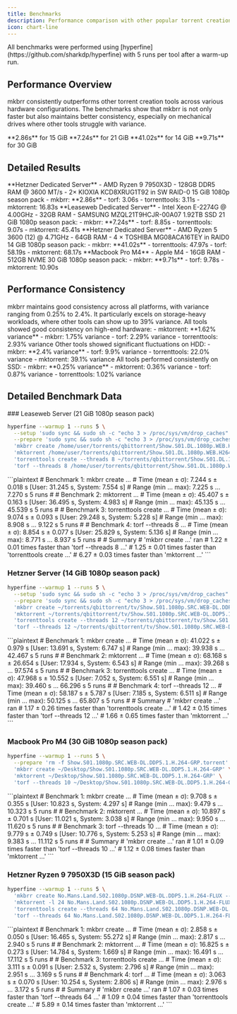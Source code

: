 ```yaml
---
title: Benchmarks
description: Performance comparison with other popular torrent creation tools.
icon: chart-line
---
```


<Note>
All benchmarks were performed using [hyperfine](https://github.com/sharkdp/hyperfine) with 5 runs per tool after a warm-up run.
</Note>

## Performance Overview

mkbrr consistently outperforms other torrent creation tools across various hardware configurations. The benchmarks show that mkbrr is not only faster but also maintains better consistency, especially on mechanical drives where other tools struggle with variance.

<CardGroup cols={4}>
  <Card title="Hetzner AX102" icon="bolt">
    <Icon icon="arrow-trend-up" color="#22c55e" /> **2.86s** for 15 GiB
  </Card>
  <Card title="Leaseweb SSD" icon="hard-drive">
    <Icon icon="arrow-trend-up" color="#22c55e" /> **7.24s** for 21 GiB
  </Card>
  <Card title="Hetzner HDD" icon="hard-drive">
    <Icon icon="arrow-trend-up" color="#22c55e" /> **41.02s** for 14 GiB
  </Card>
  <Card title="Apple Silicon" icon="apple">
    <Icon icon="arrow-trend-up" color="#22c55e" /> **9.71s** for 30 GiB
  </Card>
</CardGroup>

## Detailed Results

<Tabs>
  <Tab title="Hetzner AX102">
    <CardGroup cols={2}>
      <Card title="Hardware" icon="server">
        **Hetzner Dedicated Server**
        - <Icon icon="microchip" /> AMD Ryzen 9 7950X3D
        - <Icon icon="memory" /> 128GB DDR5 RAM @ 3600 MT/s
        - <Icon icon="hard-drive" /> 2× KIOXIA KCD8XRUG1T92 in SW RAID-0
      </Card>
      <Card title="Test Results" icon="chart-simple">
        15 GiB 1080p season pack
        - <Icon icon="rabbit" color="#22c55e" /> mkbrr: **2.86s**
        - <Icon icon="turtle" color="#94a3b8" /> torf: 3.06s
        - <Icon icon="turtle" color="#94a3b8" /> torrenttools: 3.11s
        - <Icon icon="turtle" color="#94a3b8" /> mktorrent: 16.83s
      </Card>
    </CardGroup>
  </Tab>
  
  <Tab title="Leaseweb SSD">
    <CardGroup cols={2}>
      <Card title="Hardware" icon="server">
        **Leaseweb Dedicated Server**
        - <Icon icon="microchip" /> Intel Xeon E-2274G @ 4.00GHz
        - <Icon icon="memory" /> 32GB RAM
        - <Icon icon="hard-drive" /> SAMSUNG MZQL21T9HCJR-00A07 1.92TB SSD
      </Card>
      <Card title="Test Results" icon="chart-simple">
        21 GiB 1080p season pack:
        - <Icon icon="rabbit" color="#22c55e" /> mkbrr: **7.24s**
        - <Icon icon="turtle" color="#94a3b8" /> torf: 8.85s
        - <Icon icon="turtle" color="#94a3b8" /> torrenttools: 9.07s
        - <Icon icon="turtle" color="#94a3b8" /> mktorrent: 45.41s
      </Card>
    </CardGroup>
  </Tab>
  
  <Tab title="Hetzner HDD">
    <CardGroup cols={2}>
      <Card title="Hardware" icon="server">
        **Hetzner Dedicated Server**
        - <Icon icon="microchip" /> AMD Ryzen 5 3600 (12) @ 4.71GHz
        - <Icon icon="memory" /> 64GB RAM
        - <Icon icon="hard-drive" /> 4 × TOSHIBA MG08ACA16TEY in RAID0
      </Card>
      <Card title="Test Results" icon="chart-simple">
        14 GiB 1080p season pack:
        - <Icon icon="rabbit" color="#22c55e" /> mkbrr: **41.02s**
        - <Icon icon="turtle" color="#94a3b8" /> torrenttools: 47.97s
        - <Icon icon="turtle" color="#94a3b8" /> torf: 58.19s
        - <Icon icon="turtle" color="#94a3b8" /> mktorrent: 68.17s
      </Card>
    </CardGroup>
  </Tab>
  
  <Tab title="Apple Silicon">
    <CardGroup cols={2}>
      <Card title="Hardware" icon="laptop">
        **Macbook Pro M4**
        - <Icon icon="apple" /> Apple M4
        - <Icon icon="memory" /> 16GB RAM
        - <Icon icon="microchip" /> 512GB NVME
      </Card>
      <Card title="Test Results" icon="chart-simple">
        30 GiB 1080p season pack:
        - <Icon icon="rabbit" color="#22c55e" /> mkbrr: **9.71s**
        - <Icon icon="turtle" color="#94a3b8" /> torf: 9.78s
        - <Icon icon="turtle" color="#94a3b8" /> mktorrent: 10.90s
      </Card>
    </CardGroup>
  </Tab>
</Tabs>

## Performance Consistency

<Info>
mkbrr maintains good consistency across all platforms, with variance ranging from 0.25% to 2.4%. It particularly excels on storage-heavy workloads, where other tools can show up to 39% variance.
</Info>

<CardGroup cols={3}>
  <Card title="Hetzner AX102" icon="microchip">
    All tools showed good consistency on high-end hardware:
    - <Icon icon="chart-line" color="#22c55e" /> mktorrent: **1.62% variance**
    - <Icon icon="chart-line" /> mkbrr: 1.75% variance
    - <Icon icon="chart-line" /> torf: 2.29% variance
    - <Icon icon="chart-line" /> torrenttools: 2.93% variance
  </Card>
  <Card title="Hetzner HDD" icon="hard-drive">
    Other tools showed significant fluctuations on HDD:
    - <Icon icon="chart-line" color="#22c55e" /> mkbrr: **2.4% variance**
    - <Icon icon="chart-line" /> torf: 9.9% variance
    - <Icon icon="chart-line-down" /> torrenttools: 22.0% variance
    - <Icon icon="chart-line-down" /> mktorrent: 39.1% variance
  </Card>
  <Card title="Leaseweb SSD" icon="memory">
    All tools performed consistently on SSD:
    - <Icon icon="chart-line" color="#22c55e" /> mkbrr: **0.25% variance**
    - <Icon icon="chart-line" /> mktorrent: 0.36% variance
    - <Icon icon="chart-line" /> torf: 0.87% variance
    - <Icon icon="chart-line" /> torrenttools: 1.02% variance
  </Card>
</CardGroup>

## Detailed Benchmark Data

<Accordion title="View Raw Benchmark Commands & Results" icon="terminal">
### Leaseweb Server (21 GiB 1080p season pack)

```bash
hyperfine --warmup 1 --runs 5 \
  --setup 'sudo sync && sudo sh -c "echo 3 > /proc/sys/vm/drop_caches"' \
  --prepare 'sudo sync && sudo sh -c "echo 3 > /proc/sys/vm/drop_caches" && rm -f /home/user/Show.S01.DL.1080p.WEB.H264-GROUP.torrent' \
  'mkbrr create /home/user/torrents/qbittorrent/Show.S01.DL.1080p.WEB.H264-GROUP' \
  'mktorrent /home/user/torrents/qbittorrent/Show.S01.DL.1080p.WEB.H264-GROUP' \
  'torrenttools create --threads 8 ~/torrents/qbittorrent/Show.S01.DL.1080p.WEB.H264-GROUP' \
  'torf --threads 8 /home/user/torrents/qbittorrent/Show.S01.DL.1080p.WEB.H264-GROUP'
```

<Accordion title="View Results">
```plaintext
# Benchmark 1: mkbrr create ...
#   Time (mean ± σ):      7.244 s ±  0.018 s    [User: 31.245 s, System: 7.554 s]
#   Range (min … max):    7.225 s …  7.270 s    5 runs
#
# Benchmark 2: mktorrent ...
#   Time (mean ± σ):     45.407 s ±  0.163 s    [User: 36.495 s, System: 4.983 s]
#   Range (min … max):   45.135 s … 45.539 s    5 runs
#
# Benchmark 3: torrenttools create ...
#   Time (mean ± σ):      9.074 s ±  0.093 s    [User: 29.248 s, System: 5.228 s]
#   Range (min … max):    8.908 s …  9.122 s    5 runs
#
# Benchmark 4: torf --threads 8 ...
#   Time (mean ± σ):      8.854 s ±  0.077 s    [User: 25.829 s, System: 5.136 s]
#   Range (min … max):    8.771 s …  8.937 s    5 runs
#
# Summary
#   'mkbrr create ...' ran
#     1.22 ± 0.01 times faster than 'torf --threads 8 ...'
#     1.25 ± 0.01 times faster than 'torrenttools create ...'
#     6.27 ± 0.03 times faster than 'mktorrent ...'
```
</Accordion>

### Hetzner Server (14 GiB 1080p season pack)

```bash
hyperfine --warmup 1 --runs 5 \
  --setup 'sudo sync && sudo sh -c "echo 3 > /proc/sys/vm/drop_caches"' \
  --prepare 'sudo sync && sudo sh -c "echo 3 > /proc/sys/vm/drop_caches" && rm -f /home/user/mkbrr/Show.S01.1080p.SRC.WEB-DL.DDP5.1.H.264-GRP.torrent' \
  'mkbrr create ~/torrents/qbittorrent/tv/Show.S01.1080p.SRC.WEB-DL.DDP5.1.H.264-GRP' \
  'mktorrent ~/torrents/qbittorrent/tv/Show.S01.1080p.SRC.WEB-DL.DDP5.1.H.264-GRP' \
  'torrenttools create --threads 12 ~/torrents/qbittorrent/tv/Show.S01.1080p.SRC.WEB-DL.DDP5.1.H.264-GRP' \
  'torf --threads 12 ~/torrents/qbittorrent/tv/Show.S01.1080p.SRC.WEB-DL.DDP5.1.H.264-GRP'
```

<Accordion title="View Results">
```plaintext
# Benchmark 1: mkbrr create ...
#   Time (mean ± σ):     41.022 s ±  0.979 s    [User: 13.691 s, System: 6.747 s]
#   Range (min … max):   39.938 s … 42.467 s    5 runs
#
# Benchmark 2: mktorrent ...
#   Time (mean ± σ):     68.168 s ± 26.654 s    [User: 17.934 s, System: 6.543 s]
#   Range (min … max):   39.268 s … 97.574 s    5 runs
#
# Benchmark 3: torrenttools create ...
#   Time (mean ± σ):     47.968 s ± 10.552 s    [User: 7.052 s, System: 6.551 s]
#   Range (min … max):   39.460 s … 66.296 s    5 runs
#
# Benchmark 4: torf --threads 12 ...
#   Time (mean ± σ):     58.187 s ±  5.787 s    [User: 7.185 s, System: 6.511 s]
#   Range (min … max):   50.125 s … 65.807 s    5 runs
#
# Summary
#   'mkbrr create ...' ran
#     1.17 ± 0.26 times faster than 'torrenttools create ...'
#     1.42 ± 0.15 times faster than 'torf --threads 12 ...'
#     1.66 ± 0.65 times faster than 'mktorrent ...'
```
</Accordion>

### Macbook Pro M4 (30 GiB 1080p season pack)

```bash
hyperfine --warmup 1 --runs 5 \
  --prepare 'rm -f Show.S01.1080p.SRC.WEB-DL.DDP5.1.H.264-GRP.torrent' \
  'mkbrr create ~/Desktop/Show.S01.1080p.SRC.WEB-DL.DDP5.1.H.264-GRP' \
  'mktorrent ~/Desktop/Show.S01.1080p.SRC.WEB-DL.DDP5.1.H.264-GRP' \
  'torf --threads 10 ~/Desktop/Show.S01.1080p.SRC.WEB-DL.DDP5.1.H.264-GRP'
```

<Accordion title="View Results">
```plaintext
# Benchmark 1: mkbrr create ...
#   Time (mean ± σ):      9.708 s ±  0.355 s    [User: 10.823 s, System: 4.297 s]
#   Range (min … max):    9.479 s … 10.323 s    5 runs
#
# Benchmark 2: mktorrent ...
#   Time (mean ± σ):     10.897 s ±  0.701 s    [User: 11.021 s, System: 3.038 s]
#   Range (min … max):    9.950 s … 11.620 s    5 runs
#
# Benchmark 3: torf --threads 10 ...
#   Time (mean ± σ):      9.779 s ±  0.749 s    [User: 10.776 s, System: 5.253 s]
#   Range (min … max):    9.383 s … 11.112 s    5 runs
#
# Summary
#   'mkbrr create ...' ran
#     1.01 ± 0.09 times faster than 'torf --threads 10 ...'
#     1.12 ± 0.08 times faster than 'mktorrent ...'
```
</Accordion>

### Hetzner Ryzen 9 7950X3D (15 GiB season pack)

```bash
hyperfine --warmup 1 --runs 5 \
  'mkbrr create No.Mans.Land.S02.1080p.DSNP.WEB-DL.DDP5.1.H.264-FLUX --workers 64' \
  'mktorrent -l 24 No.Mans.Land.S02.1080p.DSNP.WEB-DL.DDP5.1.H.264-FLUX' \
  'torrenttools create --threads 64 No.Mans.Land.S02.1080p.DSNP.WEB-DL.DDP5.1.H.264-FLUX' \
  'torf --threads 64 No.Mans.Land.S02.1080p.DSNP.WEB-DL.DDP5.1.H.264-FLUX'
```

<Accordion title="View Results">
```plaintext
# Benchmark 1: mkbrr create ...
#   Time (mean ± σ):      2.858 s ±  0.050 s    [User: 16.465 s, System: 55.272 s]
#   Range (min … max):    2.817 s …  2.940 s    5 runs
#
# Benchmark 2: mktorrent ...
#   Time (mean ± σ):     16.825 s ±  0.273 s    [User: 14.784 s, System: 1.669 s]
#   Range (min … max):   16.491 s … 17.112 s    5 runs
#
# Benchmark 3: torrenttools create ...
#   Time (mean ± σ):      3.111 s ±  0.091 s    [User: 2.532 s, System: 2.796 s]
#   Range (min … max):    2.951 s …  3.169 s    5 runs
#
# Benchmark 4: torf ...
#   Time (mean ± σ):      3.063 s ±  0.070 s    [User: 10.254 s, System: 2.806 s]
#   Range (min … max):    2.976 s …  3.172 s    5 runs
#
# Summary
#   'mkbrr create ...' ran
#     1.07 ± 0.03 times faster than 'torf --threads 64 ...'
#     1.09 ± 0.04 times faster than 'torrenttools create ...'
#     5.89 ± 0.14 times faster than 'mktorrent ...'
```
</Accordion>
</Accordion>
